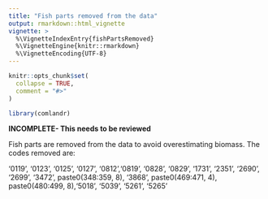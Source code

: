 ```yaml
---
title: "Fish parts removed from the data"
output: rmarkdown::html_vignette
vignette: >
  %\VignetteIndexEntry{fishPartsRemoved}
  %\VignetteEngine{knitr::rmarkdown}
  %\VignetteEncoding{UTF-8}
---
```


```r
knitr::opts_chunk$set(
  collapse = TRUE,
  comment = "#>"
)
```

```r
library(comlandr)
```

**INCOMPLETE- This needs to be reviewed**

Fish parts are removed from the data to avoid overestimating biomass. The codes removed are:

'0119', '0123', '0125', '0127', '0812','0819', '0828', '0829', '1731', '2351', '2690', '2699', '3472', paste0(348:359, 8), '3868', paste0(469:471, 4), paste0(480:499, 8),'5018', '5039', '5261', '5265'
